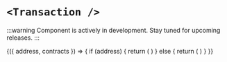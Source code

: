 
# `<Transaction />`

:::warning
Component is actively in development. Stay tuned for upcoming releases.
:::

<App>
  <TransactionWrapper>
    {({ address, contracts }) => {
      if (address) {
        return (
          <Transaction address={address} contracts={contracts}>
            <TransactionButton />
            <TransactionGasFee>
              <TransactionGasFeeLabel />
              <TransactionGasFeeEstimate />
              <TransactionGasFeeSponsoredBy />
            </TransactionGasFee>
            <TransactionStatus>
              <TransactionStatusLabel />
              <TransactionStatusAction />
            </TransactionStatus>
          </Transaction>
        )
      } else {
        return (
          <Wallet>
            <ConnectWallet>
              <Avatar className="h-6 w-6" />
              <Name />
            </ConnectWallet>
          </Wallet>
        )
      }
    }}
  </TransactionWrapper>
</App>